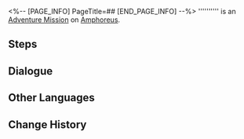 <%-- [PAGE_INFO]
PageTitle=##
[END_PAGE_INFO] --%>
{{Stub|Dialogue.}}
{{Mission Infobox
|id            = 4015723
|title         = 
|image         = <!--Mission .png-->
|type          = Adventure
|event_name    = 
|chapter       = 
|requirements  = [[Trailblaze Mission]] ''[[Stars, Cleanse the Troubled Thoughts]]'' completed
|summary       = <!--official mission summary from Fate's Atlas-->
|characters    = "Spirithief" Bartholos; Trailblazer
|startLocation = [[Amphoreus]] - [["Fortress of Dome" Eye of Twilight]]
|world         = Amphoreus
|area          = "Fortress of Dome" Eye of Twilight
|prev          = 
|next          = 
|rewards       = Stellar Jade*40; Celestial Ambrosia*60
}}
'''''''''' is an [[Adventure Mission]] on [[Amphoreus]].

==Steps==


<!--
==Gameplay Notes==

--><!--
==Trial Character==

-->
==Dialogue==
{{Stub Dialogue}}

{{Dialogue End}}

==Other Languages==
{{Other Languages
|en   = 
|zhs  = 
|zht  = 
|ja   = 
|ko   = 
|es   = 
|fr   = 
|ru   = 
|th   = 
|vi   = 
|de   = 
|id   = 
|pt   = 
}}

==Change History==
{{Change History|3.3}}
